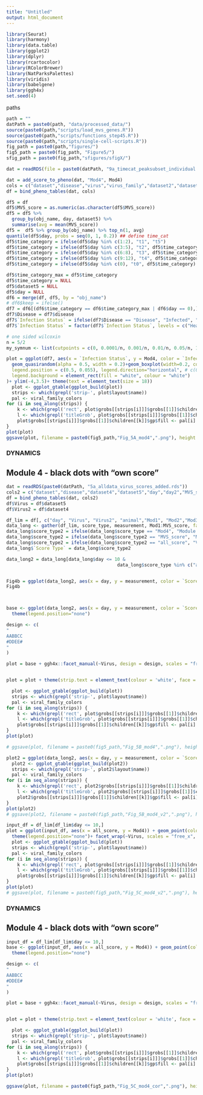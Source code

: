 ```yaml
---
title: "Untitled"
output: html_document
---
```


```r
library(Seurat)
library(harmony)
library(data.table)
library(ggplot2)
library(dplyr)
library(rcartocolor)
library(RColorBrewer)
library(NatParksPalettes)
library(viridis)
library(babelgene)
library(ggh4x)
set.seed(4)
```

paths
```r
path = ""
datPath = paste0(path, "data/processed_data/")
source(paste0(path,"scripts/load_mvs_genes.R"))
source(paste0(path,"scripts/functions_step45.R"))
source(paste0(path,"scripts/single-cell-scripts.R"))
fig_path = paste0(path,"figures/")
fig5_path = paste0(fig_path, "Figure5/")
sfig_path = paste0(fig_path,"sfigures/sfigX/")
```

```R
dat = readRDS(file = paste0(datPath, "9a_timecat_peaksubset_individual.rds"))

dat = add_score_to_pheno(dat, "Mod4", Mod4)
cols = c("dataset","disease","virus","virus_family","dataset2","dataset3","dataset4","dataset5","virus_description","day","day2","disease_day","macaque_species","animal","platform","sample_type",  "obj_name" ,"MVS_score", "Mod1", "Mod2", "Mod3", "Mod4", "mvs_score", "mod1", "mod2", "mod3", "mod4", "scores_normed", "mvs_scores_normed", "time_cat")
df = bind_pheno_tables(dat, cols)

df5 = df
df5$MVS_score = as.numeric(as.character(df5$MVS_score))
df5 = df5 %>%
  group_by(obj_name, day, dataset5) %>%
  summarise(avg = mean(MVS_score))
df5 =  df5 %>% group_by(obj_name) %>% top_n(1, avg)
quantile(df5$day, probs = seq(0, 1, 0.2)) ## define time_cat
df5$time_category = ifelse(df5$day %in% c(1:2), "t1", "t5")
df5$time_category = ifelse(df5$day %in% c(3:5), "t2", df5$time_category)
df5$time_category = ifelse(df5$day %in% c(6:8), "t3", df5$time_category)
df5$time_category = ifelse(df5$day %in% c(9:12), "t4", df5$time_category)
df5$time_category = ifelse(df5$day %in% c(0), "t0", df5$time_category)

df5$time_category_max = df5$time_category
df5$time_category = NULL
df5$dataset5 = NULL
df5$day = NULL
df6 = merge(df, df5, by = "obj_name")
# df6$keep = ifelse()
df7 = df6[(df6$time_category == df6$time_category_max | df6$day == 0),]
df7$Disease = df7$disease
df7$`Infection Status` = ifelse(df7$Disease == "Disease", "Infected", "Healthy")
df7$`Infection Status` = factor(df7$`Infection Status`, levels = c("Healthy", "Infected"))

# one sided wilcoxin
n = 5/2
my_symnum <- list(cutpoints = c(0, 0.0001/n, 0.001/n, 0.01/n, 0.05/n, 1.1), symbols = c("****", "***", "**", "*", "ns"))

plot = ggplot(df7, aes(x = `Infection Status`, y = Mod4, color = `Infection Status`))+ geom_violin(width=1) + 
  geom_quasirandom(alpha = 0.5, width = 0.2)+geom_boxplot(width=0.2, color="black", alpha=0.2, outlier.shape = FALSE) + scale_color_manual(values = rev(infection_status_label_cols))  + facet_grid(. ~ dataset5) + theme(legend.position = "None")+ stat_compare_means( method = "wilcox.test", size = 8, comparisons = list(c("Healthy", "Infected")), symnum.args = my_symnum) + xlab("") + ylab("Module 4 score")+ theme_bw()+theme(strip.text = element_text(colour = 'white', face = "bold"))+theme(axis.text.x=element_blank(),axis.ticks.x=element_blank() )+ theme(
  legend.position = c(0.5, 0.055), legend.direction="horizontal", # c(0,0) bottom left, c(1,1) top-right.
  legend.background = element_rect(fill = "white", colour = "white") 
)+ ylim(-4,3.5)+ theme(text = element_text(size = 18))     
  plot <- ggplot_gtable(ggplot_build(plot))
  strips <- which(grepl('strip-', plot$layout$name))
  pal <- viral_family_colors
for (i in seq_along(strips)) {
    k <- which(grepl('rect', plot$grobs[[strips[i]]]$grobs[[1]]$childrenOrder))
    l <- which(grepl('titleGrob', plot$grobs[[strips[i]]]$grobs[[1]]$childrenOrder))
    plot$grobs[[strips[i]]]$grobs[[1]]$children[[k]]$gp$fill <- pal[i]
}
plot(plot)
ggsave(plot, filename = paste0(fig5_path,"Fig_5A_mod4",".png"), height = 5, width = 10.5)
```


### DYNAMICS
## Module 4 - black dots with "own score"
```r
dat = readRDS(paste0(datPath, "5a_alldata_virus_scores_added.rds"))
cols2 = c("dataset","disease","dataset4","dataset5","day","day2","MVS_score", "mvs_score", "animal","arena_score","corona_score", "filo_score","flavi_score","ortho_score","all_score", "time_cat", "Mod2", "Mod4", "Mod1", "Mod3")
df = bind_pheno_tables(dat, cols2)
df$Virus = df$dataset5
df$Virus2 = df$dataset4

df_lim = df[, c("day", "Virus", "Virus2", "animal","Mod1", "Mod2","Mod3","Mod4","all_score", "MVS_score")]
data_long <- gather(df_lim, score_type, measurement, Mod1:MVS_score, factor_key=FALSE)
data_long$score_type2 = ifelse(data_long$score_type == "Mod4", "Module 4", data_long$score_type)
data_long$score_type2 = ifelse(data_long$score_type2 == "MVS_score", "MVS Score", data_long$score_type2)
data_long$score_type2 = ifelse(data_long$score_type2 == "all_score", "VRS Score", data_long$score_type2)
data_long$`Score Type` = data_long$score_type2

data_long2 = data_long[data_long$day <= 10 &
                                         data_long$score_type %in% c("all_score","Mod4"),]


Fig4b = ggplot(data_long2, aes(x = day, y = measurement, color = `Score Type`, linetype = `Score Type`)) + theme_bw() + geom_point(alpha = .1)+  geom_smooth(se=FALSE) + facet_wrap(~Virus) + scale_linetype_manual(values = c("solid", "dashed")) +scale_color_manual(values = c("#28B463","black")) + ylab("Score") + scale_x_continuous(limits = c(0, 10), breaks = c(0,5,10), labels =  c(0,5,10)) + theme(text = element_text(size = 18)) +   scale_y_continuous(breaks = c(-1,0,1), labels =  c(-1,0,1))+ xlab("Days Post-Infection")
Fig4b



base <- ggplot(data_long2, aes(x = day, y = measurement, color = `Score Type`, linetype = `Score Type`)) + theme_bw() + geom_point(alpha = .1)+  geom_smooth(se=FALSE) + scale_linetype_manual(values = c("solid", "dashed")) +scale_color_manual(values = c("#28B463","black")) + ylab("Score") + scale_x_continuous(limits = c(0, 10), breaks = c(0,5,10), labels =  c(0,5,10)) + theme(text = element_text(size = 18)) +    xlab("Days Post-Infection")+
  theme(legend.position="none")

design <- c(
"
AABBCC
#DDEE#
"
)

plot = base + ggh4x::facet_manual(~Virus, design = design, scales = "free_y")


plot = plot + theme(strip.text = element_text(colour = 'white', face = "bold"))+ theme(text = element_text(size = 18)) 

  plot <- ggplot_gtable(ggplot_build(plot))
  strips <- which(grepl('strip-', plot$layout$name))
  pal <- viral_family_colors
for (i in seq_along(strips)) {
    k <- which(grepl('rect', plot$grobs[[strips[i]]]$grobs[[1]]$childrenOrder))
    l <- which(grepl('titleGrob', plot$grobs[[strips[i]]]$grobs[[1]]$childrenOrder))
    plot$grobs[[strips[i]]]$grobs[[1]]$children[[k]]$gp$fill <- pal[i]
}
plot(plot)

# ggsave(plot, filename = paste0(fig5_path,"Fig_5B_mod4",".png"), height = 6, width = 9)
```

```r
plot2 = ggplot(data_long2, aes(x = day, y = measurement, color = `Score Type`, linetype = `Score Type`)) + theme_bw() + geom_point(alpha = .1)+  geom_smooth(se=TRUE) + facet_wrap(~Virus) + scale_linetype_manual(values = c("solid", "dashed")) +scale_color_manual(values = c("#28B463","black")) + ylab("Score") + scale_x_continuous(limits = c(0, 10), breaks = c(0,5,10), labels =  c(0,5,10)) + theme(text = element_text(size = 22)) + xlab("Days Post-Infection") + facet_grid(~Virus, scales = "free_y") + theme(legend.background = element_rect(fill = "white", colour = "white"),strip.text = element_text(colour = 'white', face = "bold"), legend.position = c(0.5, 0.06), legend.direction="horizontal")+ylim(-3.8,2.3)
  plot2 <- ggplot_gtable(ggplot_build(plot2))
  strips <- which(grepl('strip-', plot2$layout$name))
  pal <- viral_family_colors
for (i in seq_along(strips)) {
    k <- which(grepl('rect', plot2$grobs[[strips[i]]]$grobs[[1]]$childrenOrder))
    l <- which(grepl('titleGrob', plot2$grobs[[strips[i]]]$grobs[[1]]$childrenOrder))
    plot2$grobs[[strips[i]]]$grobs[[1]]$children[[k]]$gp$fill <- pal[i]
}
plot(plot2)
# ggsave(plot2, filename = paste0(fig5_path,"Fig_5B_mod4_v2",".png"), height = 5, width = 13)

input_df = df_lim[df_lim$day <= 10,]
plot = ggplot(input_df, aes(x = all_score, y = Mod4)) + geom_point(color = "#ABB2B9") + theme_bw() + geom_smooth(method='lm', aes(x = all_score, y = Mod4), color = "black") + scale_color_manual(values = viral_family_colors)+ stat_cor(method = "spearman", size = 5.5, label.y.npc="top") +  xlab("VRS Score")+ ylab("Module 4 Score") +
  theme(legend.position="none")+ facet_wrap(~Virus, scales = "free_x", nrow = 1)+ theme(strip.text = element_text(colour = 'white', face = "bold"))+ theme(text = element_text(size = 22)) +ylim(-3.8,2.3)
  plot <- ggplot_gtable(ggplot_build(plot))
  strips <- which(grepl('strip-', plot$layout$name))
  pal <- viral_family_colors
for (i in seq_along(strips)) {
    k <- which(grepl('rect', plot$grobs[[strips[i]]]$grobs[[1]]$childrenOrder))
    l <- which(grepl('titleGrob', plot$grobs[[strips[i]]]$grobs[[1]]$childrenOrder))
    plot$grobs[[strips[i]]]$grobs[[1]]$children[[k]]$gp$fill <- pal[i]
}
plot(plot)
# ggsave(plot, filename = paste0(fig5_path,"Fig_5C_mod4_v2",".png"), height = 5, width = 13)
```



### DYNAMICS
## Module 4 - black dots with "own score"
```r

input_df = df_lim[df_lim$day <= 10,]
base <- ggplot(input_df, aes(x = all_score, y = Mod4)) + geom_point(color = "#ABB2B9") + theme_bw() + geom_smooth(method='lm', aes(x = all_score, y = Mod4), color = "black") + scale_color_manual(values = viral_family_colors)+ stat_cor(method = "spearman", size = 5.5) +  xlab("VRS Score")+ ylab("Module 4 Score") +
  theme(legend.position="none")

design <- c(
"
AABBCC
#DDEE#
"
)

plot = base + ggh4x::facet_manual(~Virus, design = design, scales = "free")


plot = plot + theme(strip.text = element_text(colour = 'white', face = "bold"))+ theme(text = element_text(size = 18)) 

  plot <- ggplot_gtable(ggplot_build(plot))
  strips <- which(grepl('strip-', plot$layout$name))
  pal <- viral_family_colors
for (i in seq_along(strips)) {
    k <- which(grepl('rect', plot$grobs[[strips[i]]]$grobs[[1]]$childrenOrder))
    l <- which(grepl('titleGrob', plot$grobs[[strips[i]]]$grobs[[1]]$childrenOrder))
    plot$grobs[[strips[i]]]$grobs[[1]]$children[[k]]$gp$fill <- pal[i]
}
plot(plot)

ggsave(plot, filename = paste0(fig5_path,"Fig_5C_mod4_cor",".png"), height = 6, width = 9)
```



###